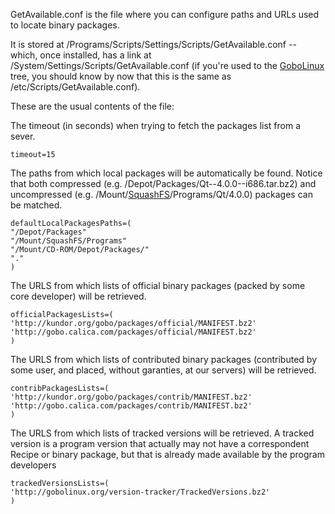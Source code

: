 GetAvailable.conf is the file where you can configure paths and URLs used to locate binary packages.

It is stored at /Programs/Scripts/Settings/Scripts/GetAvailable.conf -- which, once installed, has a link at /System/Settings/Scripts/GetAvailable.conf (if you're used to the [[GoboLinux]] tree, you should know by now that this is the same as /etc/Scripts/GetAvailable.conf).

These are the usual contents of the file:

The timeout (in seconds) when trying to fetch the packages list from a sever.
<pre>
timeout=15
</pre>

The paths from which local packages will be automatically be found. Notice that both compressed (e.g. /Depot/Packages/Qt--4.0.0--i686.tar.bz2) and uncompressed (e.g. /Mount/[[SquashFS]]/Programs/Qt/4.0.0) packages can be matched.
<pre>
defaultLocalPackagesPaths=(
"/Depot/Packages"
"/Mount/SquashFS/Programs"
"/Mount/CD-ROM/Depot/Packages/"
"."
)
</pre>

The URLS from which lists of official binary packages (packed by some core developer) will be retrieved.
<pre>
officialPackagesLists=(
'http://kundor.org/gobo/packages/official/MANIFEST.bz2'
'http://gobo.calica.com/packages/official/MANIFEST.bz2'
)
</pre>

The URLS from which lists of contributed binary packages (contributed by some user, and placed, without garanties, at our servers) will be retrieved.
<pre>
contribPackagesLists=(
'http://kundor.org/gobo/packages/contrib/MANIFEST.bz2'
'http://gobo.calica.com/packages/contrib/MANIFEST.bz2'
)
</pre>

The URLS from which lists of tracked versions will be retrieved. A tracked version is a program version that actually may not have a correspondent Recipe or binary package, but that is already made available by the program developers

<pre>
trackedVersionsLists=(
'http://gobolinux.org/version-tracker/TrackedVersions.bz2'
)
</pre>

{{Handbook}}